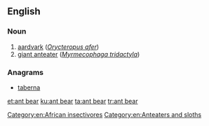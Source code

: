 ==English==

===Noun===
{{en-noun}}

# [[aardvark]] (''[[Orycteropus afer]]'')
# [[giant anteater]] (''[[Myrmecophaga tridactyla]]'')

===Anagrams===
* [[taberna#English|taberna]]

[[Category:en:African insectivores]]
[[Category:en:Anteaters and sloths]]

[[et:ant bear]]
[[ku:ant bear]]
[[ta:ant bear]]
[[tr:ant bear]]